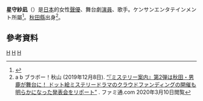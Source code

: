 {{配音員
|姓名 = 星守 紗凪
|圖片 = 
|圖片尺寸 = 
|圖片簡介 = 
|原名 = 
|外文名 = 
|外文 = 日文
|羅馬拼音 =
|英文名 = 
|暱稱 = 
|其他藝名 = 
|國籍 =
|民族 =
|籍貫 = 
|出生地= {{JPN}}・[[秋田縣|秋田縣]]
|生年= 1996
|生月= 1
|生日= 21
|歿年= 
|歿月= 
|歿日= 
|逝世日期 = 
|逝世地點 = 
|職業 = 聲優、演員、歌手
|三圍 = 
|血型 = 
|教育程度 = 
|宗教信仰 =
|配偶 = 
|兒女 = 
|父母 = 
|出身地 = 
|出道作 = 
|代表作 = 
|活動時期 = 2016年－ 
|活躍年代 = 
|唱片公司 =
|所屬 = [[ケンサンエンタテインメント|ケンサンエンタテインメント]]
|網站 = 
|相關團體 =
|module= {{Japanese|embed=yes|japanese=星守 紗凪|kana=ほしもり さな|romaji=Hoshimori Sana}}
}}

'''星守紗凪'''（{{bd|1996年|1月21日|||}}）是[[日本|日本]]的女性[[聲優|聲優]]、舞台劇[[演員|演員]]、歌手。ケンサンエンタテインメント所屬<ref>{{Cite web |url=https://www.kensan-ent.com/blank |title=星守 紗凪 - profile |access-date=2020-12-21 |archive-date=2021-01-15 |archive-url=https://web.archive.org/web/20210115050415/https://www.kensan-ent.com/blank |dead-url=no }}</ref>。[[秋田縣|秋田縣]]出身<ref>a b ブラボー！秋山 (2019年12月8日). [https://www.famitsu.com/news/201912/08188547.html “『ミステリー案内』第2弾は秋田・男鹿が舞台に！ ドット絵ミステリードラマのクラウドファンディングの開催も明らかになった発表会をリポート”] {{Wayback|url=https://www.famitsu.com/news/201912/08188547.html |date=20201120174324 }}. ファミ通.com 2020年3月10日閲覧</ref>。

== 參考資料 ==
{{Reflist}}

[[Category:日本配音員|H]]
[[Category:日本女歌手|H]]
[[Category:日本舞台劇演員|H]]

{{日本人物小作品}}
